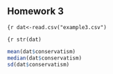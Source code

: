 ## Homework 3

<!--
You can use the example3.Rmd or other files to find examples
of the codes you'll need to use to complete this assignment. I strongly
urge you to copy and paste relevant code that you know works from my
examples or instructions and then edit that code so you're working
with the appropriate variables for the homework.
-->

<!--
Set the working directory.
No Rchunk is needed to accomplish this.
-->

<!--
Read in the homework3.csv data. For each of the following steps you
should preface your R commands with some plain English explanation.
-->
```{r
dat<-read.csv("example3.csv")
```
<!--
Check the structure of the data.
-->

```{r
str(dat)
```

<!--
Find the mean, median, and standard deviation using the sd() function
for the overall level of conservatism.
-->

```r
mean(dat$conservatism)
median(dat$conservatism)
sd(dat$conservatism)
```

<!--
Find the mean level of support for freshmen only.
-->



<!--
Find the mean level of support for sophomore business students only.
-->
